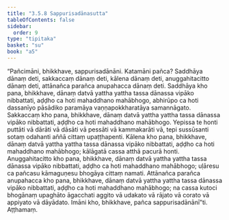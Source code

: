 ```yaml
---
title: "3.5.8 Sappurisadānasutta"
tableOfContents: false
sidebar:
  order: 9
type: "tipitaka"
basket: "su"
book: "a5"
---
```



<DynamicBreadcrumb />

<Division number="148" book="a5" bookNo="16" page="152">

<Paragraph number="857" book="a5">
“Pañcimāni, bhikkhave, sappurisadānāni. Katamāni pañca? Saddhāya dānaṃ deti, sakkaccaṃ dānaṃ deti, kālena dānaṃ deti, anuggahitacitto dānaṃ deti, attānañca parañca anupahacca dānaṃ deti.
</Paragraph>

<Paragraph number="858" book="a5">
Saddhāya kho pana, bhikkhave, dānaṃ datvā yattha yattha tassa dānassa vipāko nibbattati, aḍḍho ca hoti mahaddhano mahābhogo, abhirūpo ca hoti dassanīyo pāsādiko paramāya vaṇṇapokkharatāya samannāgato.
</Paragraph>

<Paragraph number="859" book="a5">
Sakkaccaṃ kho pana, bhikkhave, dānaṃ datvā yattha yattha tassa dānassa vipāko nibbattati, aḍḍho ca hoti mahaddhano mahābhogo. Yepissa te honti puttāti vā dārāti vā dāsāti vā pessāti vā kammakarāti vā, tepi sussūsanti sotaṃ odahanti aññā cittaṃ upaṭṭhapenti.
</Paragraph>

<Paragraph number="860" book="a5">
Kālena kho pana, bhikkhave, dānaṃ datvā yattha yattha tassa dānassa vipāko nibbattati, aḍḍho ca hoti mahaddhano mahābhogo; kālāgatā cassa atthā pacurā honti.
</Paragraph>

<Paragraph number="861" book="a5">
Anuggahitacitto kho pana, bhikkhave, dānaṃ datvā yattha yattha tassa dānassa vipāko nibbattati, aḍḍho ca hoti mahaddhano mahābhogo; uḷāresu ca pañcasu kāmaguṇesu bhogāya cittaṃ namati.
</Paragraph>

<Paragraph number="862" book="a5">
Attānañca parañca anupahacca kho pana, bhikkhave, dānaṃ datvā yattha yattha tassa dānassa vipāko nibbattati, aḍḍho ca hoti mahaddhano mahābhogo; na cassa kutoci bhogānaṃ upaghāto āgacchati aggito vā udakato vā rājato vā corato vā appiyato vā dāyādato. Imāni kho, bhikkhave, pañca sappurisadānānī”ti.

</Paragraph>
</Division>

<Paragraph number="863" type="center" book="a5">
Aṭṭhamaṃ.
</Paragraph>